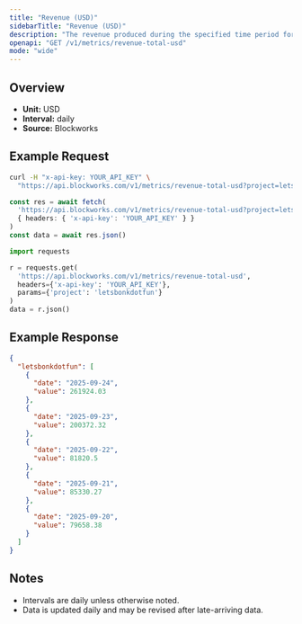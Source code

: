 ```yaml
---
title: "Revenue (USD)"
sidebarTitle: "Revenue (USD)"
description: "The revenue produced during the specified time period for given project."
openapi: "GET /v1/metrics/revenue-total-usd"
mode: "wide"
---
```


## Overview

- **Unit:** USD
- **Interval:** daily
- **Source:** Blockworks

## Example Request

<CodeGroup>

```bash cURL
curl -H "x-api-key: YOUR_API_KEY" \
  "https://api.blockworks.com/v1/metrics/revenue-total-usd?project=letsbonkdotfun"
```

```typescript TypeScript
const res = await fetch(
  'https://api.blockworks.com/v1/metrics/revenue-total-usd?project=letsbonkdotfun',
  { headers: { 'x-api-key': 'YOUR_API_KEY' } }
)
const data = await res.json()
```

```python Python
import requests

r = requests.get(
  'https://api.blockworks.com/v1/metrics/revenue-total-usd',
  headers={'x-api-key': 'YOUR_API_KEY'},
  params={'project': 'letsbonkdotfun'}
)
data = r.json()
```

</CodeGroup>

## Example Response

```json
{
  "letsbonkdotfun": [
    {
      "date": "2025-09-24",
      "value": 261924.03
    },
    {
      "date": "2025-09-23",
      "value": 200372.32
    },
    {
      "date": "2025-09-22",
      "value": 81820.5
    },
    {
      "date": "2025-09-21",
      "value": 85330.27
    },
    {
      "date": "2025-09-20",
      "value": 79658.38
    }
  ]
}
```

## Notes
- Intervals are daily unless otherwise noted.
- Data is updated daily and may be revised after late-arriving data.